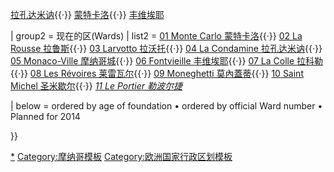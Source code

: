 {{Navbox
|name  = 摩纳哥行政区划
|title = [[摩纳哥行政区划]]
|state = collapsed
|image = [[Image:Coat of Arms of Monaco.svg|70px]]
|groupstyle = text-align:center;
|liststyle = text-align:left;

| group1 = 传统区(Quartiers) {{smallsup|1}}
| list1  = [[摩纳哥城]]{{·}} [[拉孔达米讷]]{{·}} [[蒙特卡洛]]{{·}} [[丰维埃耶]]

| group2 = 现在的区(Wards) {{smallsup|2}}
| list2  = [[蒙特卡洛|01 Monte Carlo 蒙特卡洛]]{{·}} [[拉鲁斯 (摩纳哥)|02 La Rousse 拉鲁斯]]{{·}} [[拉沃托|03 Larvotto 拉沃托]]{{·}} [[拉孔达米讷|04 La Condamine 拉孔达米讷]]{{·}} [[摩纳哥城|05 Monaco-Ville 摩纳哥城]]{{·}} [[丰维埃耶|06 Fontvieille 丰维埃耶]]{{·}} [[拉科勒|07 La Colle 拉科勒]]{{·}} [[莱雷瓦尔|08 Les Révoires 莱雷瓦尔]]{{·}} [[莫內蓋蒂|09 Moneghetti 莫內蓋蒂]]{{·}} [[聖米歇爾 (摩納哥)|10 Saint Michel 圣米歇尔]]{{·}} ''[[勒波尔捷|11 Le Portier 勒波尔捷]]'' {{smallsup|3}}

| below = {{smallsup|1}} ordered by age of foundation • {{smallsup|2}} ordered by official Ward number • {{smallsup|3}} Planned for 2014

}}<noinclude>
[[Category:摩纳哥行政区划|*]] 
[[Category:摩纳哥模板]]
[[Category:欧洲国家行政区划模板]]
</noinclude>